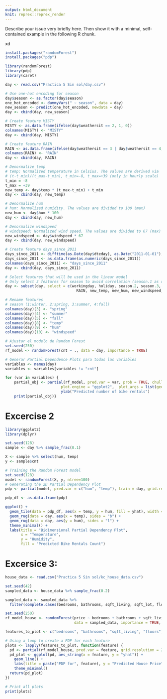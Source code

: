 ```yaml
---
output: html_document
knit: reprex::reprex_render
---
```


Describe your issue very briefly here. Then show it with a minimal, self-contained example in the following R chunk.

xd

```r
install.packages("randomForest")
install.packages("pdp")

library(randomForest)
library(pdp)
library(caret)

```

```r
day <- read.csv("Practica 5 Sin sol/day.csv")

# Use one-hot encoding for season
day$season <- as.factor(day$season)
one_hot_encoded <- dummyVars(" ~ season", data = day)
new_season <- predict(one_hot_encoded, newdata = day)
day <- cbind(day, new_season)

# Create feature MISTY
MISTY <- as.data.frame(ifelse(day$weathersit == 2, 1, 0))
colnames(MISTY) <- "MISTY"
day <- cbind(day, MISTY)

# Create feature RAIN
RAIN <- as.data.frame(ifelse(day$weathersit == 3 | day$weathersit == 4, 1, 0))
colnames(RAIN) <- "RAIN"
day <- cbind(day, RAIN)

# Denormalize temp
# temp: Normalized temperature in Celsius. The values are derived via
# (t-t_min)/(t_max-t_min), t_min=-8, t_max=+39 (only in hourly scale)
t_min = -8
t_max = +39
new_temp <- day$temp * (t_max-t_min) + t_min
day <- cbind(day, new_temp)

# Denormalize hum
# hum: Normalized humidity. The values are divided to 100 (max)
new_hum <- day$hum * 100
day <- cbind(day, new_hum)

# Denormalize windspeed
# windspeed: Normalized wind speed. The values are divided to 67 (max)
new_windspeed <- day$windspeed * 67
day <- cbind(day, new_windspeed)

# Create feature days_since_2011
days_since_2011 <- difftime(as.Date(day$dteday), as.Date("2011-01-01"), units = "days")
days_since_2011 <- as.data.frame(as.numeric(days_since_2011))
colnames(days_since_2011) <- "days_since_2011"
day <- cbind(day, days_since_2011)

# Select features that will be used in the linear model
# Only select 3 features for season to avoid correlation (season.1 as reference)
day <- subset(day, select = c(workingday, holiday, season.2, season.3, season.4, MISTY, 
                                RAIN, new_temp, new_hum, new_windspeed, days_since_2011, cnt))

# Rename features
# season (1:winter, 2:spring, 3:summer, 4:fall)
colnames(day)[3] <- "spring"
colnames(day)[4] <- "summer"
colnames(day)[5] <- "fall"
colnames(day)[8] <- "temp"
colnames(day)[9] <- "hum"
colnames(day)[10] <- "windspeed"

```

```r

# Ajustar el modelo de Random Forest
set.seed(250)
rf_model <- randomForest(cnt ~ ., data = day, importance = TRUE)

# Generar Partial Dependence Plots para todas las variables
variables <- names(day)
variables <- variables[variables != "cnt"] 

for (var in variables) {
    partial_obj <- partial(rf_model, pred.var = var, prob = TRUE, chull = TRUE, progress = TRUE, plot = TRUE, rug = TRUE, 
                         plot.engine = "ggplot2",  plot_args = list(geom = c("line", "density"))) + xlab(var) + 
                         ylab("Predicted number of bike rentals")
    print(partial_obj)}

```
# Excercise 2

```r

library(ggplot2)
library(dplyr)

set.seed(128)
sample <- day %>% sample_frac(0.1)

X <- sample %>% select(hum, temp)
y <- sample$cnt

# Training the Random Forest model
set.seed(128)
model <- randomForest(X, y, ntree=100)
# Generating the 2D Partial Dependency Plot
pdp <- partial(model, pred.var = c("hum", "temp"), train = day, grid.resolution = 20)

pdp_df <- as.data.frame(pdp)

ggplot() +
  geom_tile(data = pdp_df, aes(x = temp, y = hum, fill = yhat), width = 5, height = 10) +
  geom_rug(data = day, aes(x = temp), sides = "b") +
  geom_rug(data = day, aes(y = hum), sides = "l") + 
  theme_minimal() +
  labs(title = "Bidimensional Partial Dependency Plot", 
       x = "Temperature",
       y = "Humidity", 
       fill = "Predicted Bike Rentals Count")

```
# Excersice 3:


```r

house_data <- read.csv("Practica 5 Sin sol/kc_house_data.csv")

set.seed(42)
sampled_data <- house_data %>% sample_frac(0.2)

sampled_data <- sampled_data %>% 
  filter(complete.cases(bedrooms, bathrooms, sqft_living, sqft_lot, floors, yr_built))

```


```r

set.seed(250)
rf_model_house <- randomForest(price ~ bedrooms + bathrooms + sqft_living + sqft_lot + floors + yr_built,
                               data = sampled_data, importance = TRUE, na.action = na.omit)

features_to_plot <- c("bedrooms", "bathrooms", "sqft_living", "floors")

# Using a loop to create a PDP for each feature
plots <- lapply(features_to_plot, function(feature) {
  pd <- partial(rf_model_house, pred.var = feature, grid.resolution = 20)
  pd_plot <- ggplot(pd, aes_string(x = feature, y = "yhat")) +
    geom_line() +
    labs(title = paste("PDP for", feature), y = "Predicted House Price") +
    theme_minimal()
  return(pd_plot)
})

# Print all plots
print(plots)


```
